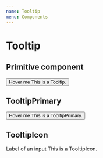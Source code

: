 ```yaml
---
name: Tooltip
menu: Components
---
```




# Tooltip

<PropsTable of={Tooltip} />

## Primitive component

<Playground>
  <Box height={100}>
    <Button>
      Hover me
      <Tooltip>This is a Tooltip.</Tooltip>
    </Button>
  </Box>
</Playground>

## TooltipPrimary

<Playground>
  <Box height={100}>
    <Button>
      Hover me
      <TooltipPrimary>This is a TooltipPrimary.</TooltipPrimary>
    </Button>
  </Box>
</Playground>

## TooltipIcon

<Playground>
  <Box height={100}>
    <Paragraph>
      <span>Label of an input</span>
      <TooltipIcon>This is a TooltipIcon.</TooltipIcon>
    </Paragraph>
  </Box>
</Playground>
